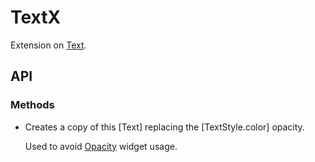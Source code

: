 # TextX

[Text]: https://api.flutter.dev/flutter/widgets/Text-class.html

Extension on [Text].

## API

### Methods

- <Property name="applyOpacity" type="Widget Function({Key? key, double opacity})">
    Creates a copy of this [Text] replacing the [TextStyle.color] opacity.

    [Opacity]: https://api.flutter.dev/flutter/widgets/Opacity-class.html

    Used to avoid [Opacity] widget usage.
  </Property>
